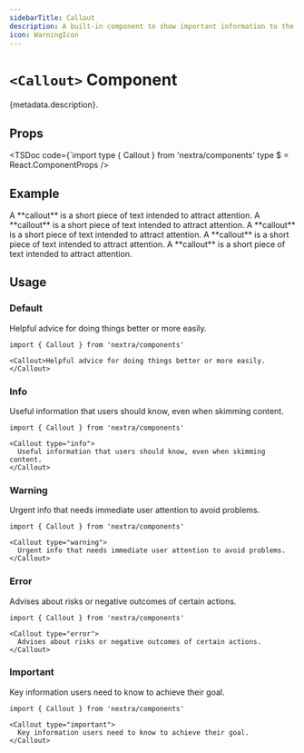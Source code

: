 ```yaml
---
sidebarTitle: Callout
description: A built-in component to show important information to the reader
icon: WarningIcon
---
```



# `<Callout>` Component

{metadata.description}.

## Props

<TSDoc
  code={`import type { Callout } from 'nextra/components'
type $ = React.ComponentProps<typeof Callout>
/>

## Example

<Callout>
  A **callout** is a short piece of text intended to attract attention.
</Callout>

<Callout type="info">
  A **callout** is a short piece of text intended to attract attention.
</Callout>

<Callout type="warning">
  A **callout** is a short piece of text intended to attract attention.
</Callout>

<Callout type="error">
  A **callout** is a short piece of text intended to attract attention.
</Callout>

<Callout type="important">
  A **callout** is a short piece of text intended to attract attention.
</Callout>

## Usage

### Default

<Callout>Helpful advice for doing things better or more easily.</Callout>

```mdx
import { Callout } from 'nextra/components'

<Callout>Helpful advice for doing things better or more easily.</Callout>
```

### Info

<Callout type="info">
  Useful information that users should know, even when skimming content.
</Callout>

```mdx
import { Callout } from 'nextra/components'

<Callout type="info">
  Useful information that users should know, even when skimming content.
</Callout>
```

### Warning

<Callout type="warning">
  Urgent info that needs immediate user attention to avoid problems.
</Callout>

```mdx
import { Callout } from 'nextra/components'

<Callout type="warning">
  Urgent info that needs immediate user attention to avoid problems.
</Callout>
```

### Error

<Callout type="error">
  Advises about risks or negative outcomes of certain actions.
</Callout>

```mdx
import { Callout } from 'nextra/components'

<Callout type="error">
  Advises about risks or negative outcomes of certain actions.
</Callout>
```

### Important

<Callout type="important">
  Key information users need to know to achieve their goal.
</Callout>

```mdx
import { Callout } from 'nextra/components'

<Callout type="important">
  Key information users need to know to achieve their goal.
</Callout>
```

